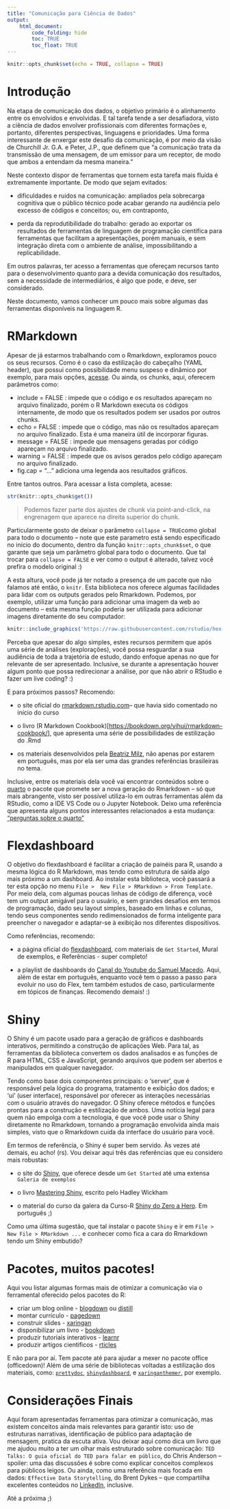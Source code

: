 ```yaml
---
title: "Comunicação para Ciência de Dados"
output: 
    html_document:
        code_folding: hide
        toc: TRUE
        toc_float: TRUE
---
```


```r
knitr::opts_chunk$set(echo = TRUE, collapse = TRUE)
```

# Introdução

Na etapa de comunicação dos dados, o objetivo primário é o alinhamento entre os envolvidos e envolvidas. E tal tarefa tende a ser desafiadora, visto a ciência de dados envolver profissionais com diferentes formações e, portanto, diferentes perspectivas, linguagens e prioridades. Uma forma interessante de enxergar este desafio da comunicação, é por meio da visão de Churchill Jr. G.A. e Peter, J.P., que definem que "a comunicação trata da transmissão de uma mensagem, de um emissor para um receptor, de modo que ambos a entendam da mesma maneira."

Neste contexto dispor de ferramentas que tornem esta tarefa mais fluída é extremamente importante. De modo que sejam evitados:

-   dificuldades e ruidos na comunicação: ampliados pela sobrecarga cognitiva que o público técnico pode acabar gerando na audiência pelo excesso de códigos e conceitos; ou, em contraponto,

-   perda da reprodutibilidade do trabalho: gerado ao exportar os resultados de ferramentas de linguagem de programação cientifica para ferramentas que facilitam a apresentações, porém manuais, e sem integração direta com o ambiente de análise, impossibilitando a replicabilidade.

Em outros palavras, ter acesso a ferramentas que ofereçam recursos tanto para o desenvolvimento quanto para a devida comunicação dos resultados, sem a necessidade de intermediários, é algo que pode, e deve, ser considerado.

Neste documento, vamos conhecer um pouco mais sobre algumas das ferramentas disponíveis na linguagem R.

# RMarkdown

Apesar de já estarmos trabalhando com o Rmarkdown, exploramos pouco os seus recursos. Como é o caso da estilização do cabeçalho (YAML header), que possui como possibilidade menu suspeso e dinâmico por exemplo, para mais opções, [acesse](https://bookdown.org/yihui/rmarkdown/html-document.html). Ou ainda, os chunks, aqui, oferecem parâmetros como:

-   include = FALSE : impede que o código e os resultados apareçam no arquivo finalizado, porém o R Markdown executa os códigos internamente, de modo que os resultados podem ser usados por outros chunks.
-   echo = FALSE : impede que o código, mas não os resultados apareçam no arquivo finalizado. Esta é uma maneira útil de incorporar figuras.
-   message = FALSE : impede que mensagens geradas por código apareçam no arquivo finalizado.
-   warning = FALSE : impede que os avisos gerados pelo código apareçam no arquivo finalizado.
-   fig.cap = "..." adiciona uma legenda aos resultados gráficos.

Entre tantos outros. Para acessar a lista completa, acesse:

```r
str(knitr::opts_chunk$get())
```

> Podemos fazer parte dos ajustes de chunk via point-and-click, na engrenagem que aparece na direita superior do chunk.

Particularmente gosto de deixar o parâmetro `collapse = TRUE`como global para todo o documento -- note que este parametro está sendo específicado no início do documento, dentro da função `knitr::opts_chunk$set`, o que garante que seja um parâmetro global para todo o documento. Que tal trocar para `collapse = FALSE` e ver como o output é alterado, talvez você prefira o modelo original :)

A esta altura, você pode já ter notado a presença de um pacote que não falamos até então, o `knitr`. Esta biblioteca nos oferece algumas facilidades para lidar com os outputs gerados pelo Rmarkdown. Podemos, por exemplo, utilizar uma função para adicionar uma imagem da web ao documento -- esta mesma função poderia ser utilizada para adicionar imagens diretamente do seu computador:

```r
knitr::include_graphics('https://raw.githubusercontent.com/rstudio/hex-stickers/master/PNG/knitr.png')
```

Perceba que apesar do algo simples, estes recursos permitem que após uma série de análises (explorações), você possa resguardar a sua audiência de toda a trajetória de estudo, dando enfoque apenas no que for relevante de ser apresentado. Inclusive, se durante a apresentação houver algum ponto que possa redirecionar a análise, por que não abrir o RStudio e fazer um live coding? :)

E para próximos passos? Recomendo:

-   o site oficial do [rmarkdown.rstudio.com](https://rmarkdown.rstudio.com/docs/articles/rmarkdown.html)-- que havia sido comentado no início do curso

-   o livro (R Markdown Cookbook)[<https://bookdown.org/yihui/rmarkdown-cookbook/>], que apresenta uma série de possibilidades de estilização do .Rmd

-   os materiais desenvolvidos pela [Beatriz Milz](https://beamilz.com/talks/pt/), não apenas por estarem em português, mas por ela ser uma das grandes referências brasileiras no tema.

Inclusive, entre os materiais dela você vai encontrar conteúdos sobre o [quarto](https://quarto.org/) o pacote que promete ser a nova geração do Rmarkdown -- só que mais abrangente, visto ser possível utiliza-lo em outras ferramentas além da RStudio, como a IDE VS Code ou o Jupyter Notebook. Deixo uma referência que apresenta alguns pontos interessantes relacionados a esta mudança: ["perguntas sobre o quarto"](https://occasionaldivergences.com/posts/quarto-questions/?utm_campaign=Data_Elixir&utm_source=Data_Elixir_409/)

# Flexdashboard

O objetivo do flexdashboard é facilitar a criação de painéis para R, usando a mesma lógica do R Markdown, mas tendo como estrutura de saída algo mais próximo a um dashboard. Ao instalar esta biblioteca, você passará a ter esta opção no menu `File >  New File > RMarkdown > From Template`. Por meio dela, com algumas poucas linhas de código de diferença, você tem um output amigável para o usuário, e sem grandes desafios em termos de programação, dado seu layout simples, baseado em linhas e colunas, tendo seus componentes sendo redimensionados de forma inteligente para preencher o navegador e adaptar-se à exibição nos diferentes dispositivos.

Como referências, recomendo:

-   a página oficial do [flexdashboard](https://pkgs.rstudio.com/flexdashboard/), com materiais de `Get Started`, Mural de exemplos, e Referências - super completo!

-   a playlist de dashboards do [Canal do Youtube do Samuel Macedo](https://www.youtube.com/watch?v=51N-LSYXlHU&list=PLCQ7-I8jjAsn-2ZcKBjGE8XfPc1VAm05J). Aqui, além de estar em português, enquanto você tem o passo a passo para evoluir no uso do Flex, tem também estudos de caso, particularmente em tópicos de finanças. Recomendo demais! :)

# Shiny

O Shiny é um pacote usado para a geração de gráficos e dashboards interativos, permitindo a construção de aplicações Web. Para tal, as ferramentas da biblioteca convertem os dados analisados e as funções de R para HTML, CSS e JavaScript, gerando arquivos que podem ser abertos e manipulados em qualquer navegador.

Tendo como base dois componentes principais: o 'server', que é responsável pela lógica do programa, tratamento e exibição dos dados; e 'ui' (user interface), responsável por oferecer as interações necessárias com o usuário através do navegador. O Shiny oferece métodos e funções prontas para a construção e estilização de ambos. Uma notícia legal para quem não empolga com a tecnologia, é que você pode usar o Shiny diretamente no Rmarkdown, tornando a programação envolvida ainda mais simples, visto que o Rmarkdown cuida da interface do usuário para você.

Em termos de referência, o Shiny é super bem servido. Às vezes até demais, eu acho! (rs). Vou deixar aqui três das referências que eu considero mais robustas:

-   o site do [Shiny](https://shiny.rstudio.com/), que oferece desde um `Get Started` até uma extensa `Galeria de exemplos`

-   o livro [Mastering Shiny](https://mastering-shiny.org/index.html), escrito pelo Hadley Wickham

-   o material do curso da galera da Curso-R [Shiny do Zero a Hero](https://curso-r.github.io/latinr-shiny/). Em português ;)

Como uma última sugestão, que tal instalar o pacote `Shiny` e ir em `File >  New File > RMarkdown ...` e conhecer como fica a cara do Rmarkdown tendo um Shiny embutido?

# Pacotes, muitos pacotes!

Aqui vou listar algumas formas mais de otimizar a comunicação via o ferramental oferecido pelos pacotes do R:

-   criar um blog online - [blogdown](https://github.com/rstudio/blogdown) ou [distill](https://github.com/rstudio/distill)
-   montar currículo - [pagedown](https://github.com/rstudio/pagedown)
-   construir slides - [xaringan](https://github.com/yihui/xaringan)
-   disponibilizar um livro - [bookdown](https://github.com/rstudio/bookdown)
-   produzir tutoriais interativos - [learnr](https://github.com/rstudio/learnr)
-   produzir artigos cientificos - [rticles](https://github.com/rstudio/rticles)

E não para por aí. Tem pacote até para ajudar a mexer no pacote office (officedown)! Além de uma série de bibliotecas voltadas a estilização dos materiais, como: [`prettydoc`](https://github.com/yixuan/prettydoc), [`shinydashboard`](https://github.com/rstudio/shinydashboard), e [`xaringanthemer`](https://github.com/gadenbuie/xaringanthemer), por exemplo.

# Considerações Finais

Aqui foram apresentadas ferramentas para otimizar a comunicação, mas existem conceitos ainda mais relevantes para garantir isto: uso de estruturas narrativas, identificação de público para adaptação de mensagem, pratica da escuta ativa. Vou deixar aqui como dica um livro que me ajudou muito a ter um olhar mais estruturado sobre comunicação: `TED Talks: O guia oficial do TED para falar em público`, do Chris Anderson -- spoiler: uma das discussões é sobre como explicar conceitos complexos para públicos leigos. Ou ainda, como uma referência mais focada em dados: `Effective Data Storytelling`, do Brent Dykes -- que compartilha excelentes conteúdos no [LinkedIn](https://www.linkedin.com/in/brentdykes/), inclusive.

Até a próxima ;)
